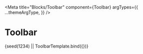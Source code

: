 

<Meta
  title="Blocks/Toolbar"
  component={Toolbar}
  argTypes={{
    ...themeArgType,
  }}
/>


# Toolbar

<Canvas withSource="none">
  <Story
    name="Toolbar"
    args={{
      theme: 'light',
      toolbar: {
        items: [{ type: 'action', label: 'Hello' }],
      },
    }}
  >
    {seed(1234) || ToolbarTemplate.bind({})}
  </Story>
</Canvas>
